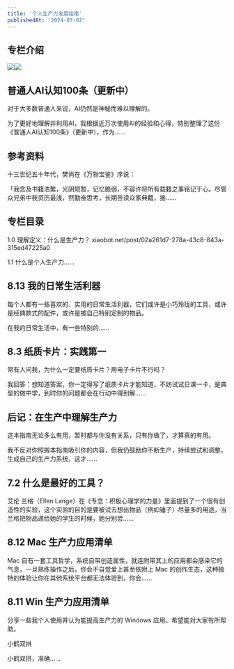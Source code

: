 ```yaml
---
title: '个人生产力发展指南'
publishedAt: '2024-07-02'
---
```


## 专栏介绍

![](https://static.xiaobot.net/file/2023-03-05/113/d9b7d4536fb0041be6b9234118f12444.png)![](https://static.xiaobot.net/file/2023-03-05/113/13db2d4c367e7c510ecd68a3382d33f1.png)

## 普通人AI认知100条（更新中）
对于大多数普通人来说，AI仍然是神秘而难以理解的。

为了更好地理解并利用AI，我根据近万次使用AI的经验和心得，特别整理了这份《普通人AI认知100条》（更新中），作为......

## 参考资料
十三世纪五十年代，樊尚在《万物宝鉴》序说：

「我念及书籍浩繁，光阴短暂，记忆脆弱，不容许将所有载籍之事铭记于心。尽管众兄弟中我资历最浅，然勤奋思考，长期苦读众家典籍，接......

## 专栏目录
1.0 理解定义：什么是生产力？ xiaobot.net/post/02a261d7-278a-43c8-843a-315ed47225a0

1.1 什么是个人生产力......

## 8.13 我的日常生活利器
 

每个人都有一些喜欢的、实用的日常生活利器，它们或许是小巧玲珑的工具，或许是经典款式的配件，或许是被自己特别定制的物品。

在我的日常生活中，有一些特别的......

## 8.3 纸质卡片：实践第一
常有人问我，为什么一定要纸质卡片？用电子卡片不行吗？

我回答：想知道答案，你一定得写了纸质卡片才能知道，不妨试试日课一卡，是典型的做中学，到时你的问题都会在行动中得到解......

## 后记：在生产中理解生产力
这本指南无论多么有用，暂时都与你没有关系，只有你做了，才算真的有用。

我不反对你照搬本指南吸引你的内容，但我仍鼓励你不断生产，持续尝试和调整，生成自己的生产力系统，这才......

## 7.2 什么是最好的工具？
艾伦 兰格（Ellen Lange）在《专念：积极心理学的力量》里面提到了一个很有创造性的实验，这个实验的目的是要被试去想出物品（例如锤子）尽量多的用途，当兰格把物品递给她的学生的时候，她分别尝......

## 8.12 Mac 生产力应用清单
Mac 自有一套工具哲学，系统自带创造属性，就连附带其上的应用都会感染它的气息，一旦熟练操作之后，你会不自觉爱上甚至依附上 Mac 的创作生态，这种独特的体验让你在其他系统平台都无法体验到，你会......

## 8.11 Win 生产力应用清单
 

分享一些我个人使用并认为能提高生产力的 Windows 应用，希望能对大家有所帮助。

小鹤双拼

小鹤双拼，准确......

